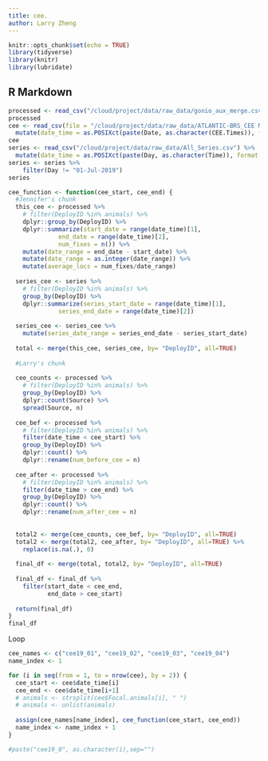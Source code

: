 ```yaml
---
title: cee.
author: Larry Zheng
---
```


```r
knitr::opts_chunk$set(echo = TRUE)
library(tidyverse)
library(knitr)
library(lubridate)
```

## R Markdown

```r
processed <- read_csv("/cloud/project/data/raw_data/gonio_aux_merge.csv")
processed
cee <- read_csv(file = "/cloud/project/data/raw_data/ATLANTIC-BRS_CEE Metadata.csv") %>%
  mutate(date_time = as.POSIXct(paste(Date, as.character(CEE.Times)), format = "%m/%d/%y %H:%M:%S"))
cee
series <- read_csv("/cloud/project/data/raw_data/All_Series.csv") %>%
  mutate(date_time = as.POSIXct(paste(Day, as.character(Time)), format = "%d-%B-%Y %H:%M:%S"))
series <- series %>%
    filter(Day != "01-Jul-2019")
series
```


```r
cee_function <- function(cee_start, cee_end) {
  #Jennifer's chunk
  this_cee <- processed %>%
    # filter(DeployID %in% animals) %>%
    dplyr::group_by(DeployID) %>%
    dplyr::summarize(start_date = range(date_time)[1],
              end_date = range(date_time)[2],
              num_fixes = n()) %>%
    mutate(date_range = end_date - start_date) %>%
    mutate(date_range = as.integer(date_range)) %>%
    mutate(average_locs = num_fixes/date_range)
  
  series_cee <- series %>%
    # filter(DeployID %in% animals) %>%
    group_by(DeployID) %>%
    dplyr::summarize(series_start_date = range(date_time)[1],
              series_end_date = range(date_time)[2])
  
  series_cee <- series_cee %>%
    mutate(series_date_range = series_end_date - series_start_date)
  
  total <- merge(this_cee, series_cee, by= "DeployID", all=TRUE)
  
  #Larry's chunk
  
  cee_counts <- processed %>%
    # filter(DeployID %in% animals) %>%
    group_by(DeployID) %>%
    dplyr::count(Source) %>%
    spread(Source, n)
    
  cee_bef <- processed %>%
    # filter(DeployID %in% animals) %>%
    filter(date_time < cee_start) %>%
    group_by(DeployID) %>%
    dplyr::count() %>%
    dplyr::rename(num_before_cee = n)
  
  cee_after <- processed %>%
    # filter(DeployID %in% animals) %>%
    filter(date_time > cee_end) %>%
    group_by(DeployID) %>%
    dplyr::count() %>%
    dplyr::rename(num_after_cee = n)
  
  
  total2 <- merge(cee_counts, cee_bef, by= "DeployID", all=TRUE)
  total2 <- merge(total2, cee_after, by= "DeployID", all=TRUE) %>% 
    replace(is.na(.), 0)
  
  final_df <- merge(total, total2, by= "DeployID", all=TRUE)
  
  final_df <- final_df %>%
    filter(start_date < cee_end,
           end_date > cee_start)
  
  return(final_df)
}
final_df
```


Loop
```r
cee_names <- c("cee19_01", "cee19_02", "cee19_03", "cee19_04")
name_index <- 1

for (i in seq(from = 1, to = nrow(cee), by = 2)) {
  cee_start <- cee$date_time[i]
  cee_end <- cee$date_time[i+1]
  # animals <- strsplit(cee$Focal.animals[i], " ")
  # animals <- unlist(animals)
  
  assign(cee_names[name_index], cee_function(cee_start, cee_end))
  name_index <- name_index + 1
}

#paste("cee19_0", as.character(i),sep="")
```

